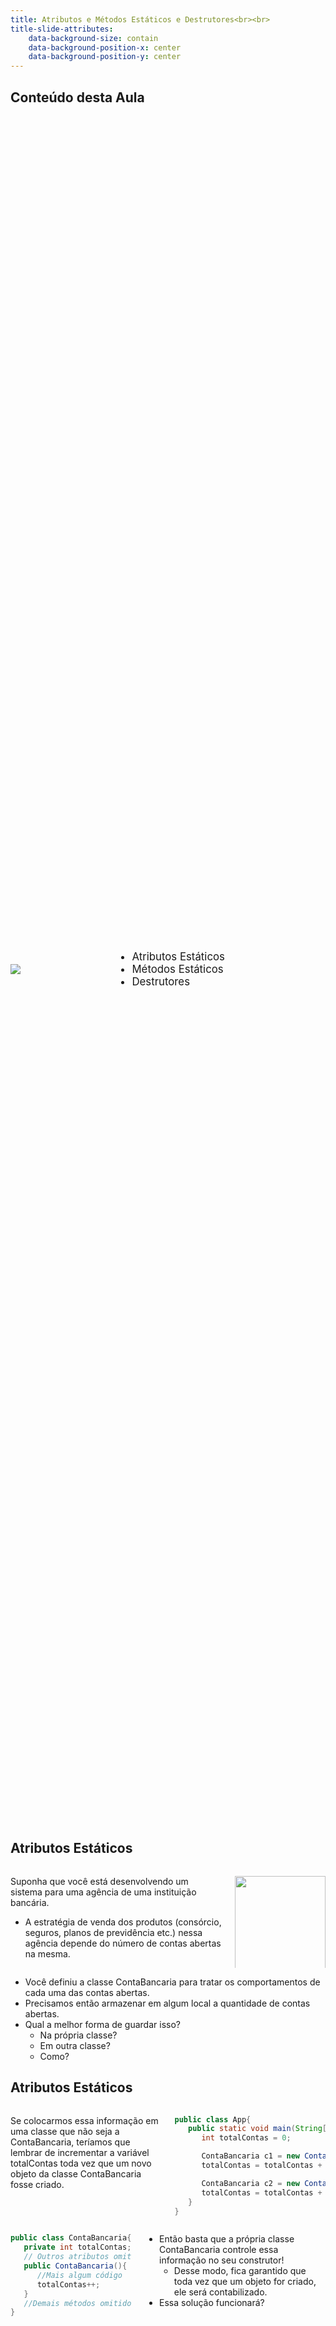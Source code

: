 ```yaml
---
title: Atributos e Métodos Estáticos e Destrutores<br><br>
title-slide-attributes:
    data-background-size: contain
    data-background-position-x: center
    data-background-position-y: center
---
```


## Conteúdo desta Aula  

::::{.columns style='display: flex !important; height: 70%; align-items: center;'}

::: {.column width="30%"}
![](figuras/professor1-1.png){fig-alt="Professor1-1" fig-align="center"}
:::

::: {.column width="70%"}
::: {.nonincremental}
::: {style="font-size: 120%;"}
- Atributos Estáticos
- Métodos Estáticos
- Destrutores
:::
:::
:::

::::

## Atributos Estáticos

::::{.columns style='display: flex !important; align-items: top;' .fontsize90}

::: {.column width="70%"}
Suponha que você está desenvolvendo um sistema para uma agência de uma instituição bancária.

- A estratégia de venda dos produtos (consórcio, seguros, planos de previdência etc.) nessa agência depende do número de contas abertas na mesma.
:::

::: {.column width="30%"}
![](figuras/sistema_banco.png){fig-alt="Sistema_banco" fig-align="center" width=100%}
:::

::::

:::{.fontsize90}
- Você definiu a classe ContaBancaria para tratar os comportamentos de cada uma das contas abertas.
- Precisamos então armazenar em algum local a quantidade de contas abertas.
- Qual a melhor forma de guardar isso?
   - Na própria classe? 
   - Em outra classe? 
   - Como?
:::


## Atributos Estáticos

::::{.columns style='display: flex !important; align-items: top;' .fontsize80}

::: {.column width="50%"}
Se colocarmos essa informação em uma classe que não seja a ContaBancaria, teríamos que lembrar de incrementar a variável totalContas toda vez que um novo objeto da classe ContaBancaria fosse criado.
:::

::: {.column width="50%"}
```.java
public class App{
   public static void main(String[] args){
      int totalContas = 0;

      ContaBancaria c1 = new ContaBancaria(1234,"Luiz");
      totalContas = totalContas + 1;

      ContaBancaria c2 = new ContaBancaria(5678,"Marco");
      totalContas = totalContas + 1;
   }
}
```
:::
::::

::::{.columns style='display: flex !important; height: 70%; align-items: top;' .fragment}

::: {.column width="40%"}
```.java
public class ContaBancaria{
   private int totalContas;
   // Outros atributos omitidos
   public ContaBancaria(){
      //Mais algum código
      totalContas++;
   }
   //Demais métodos omitidos
}
```
:::

::: {.column width="60%" .fontsize80  }
- Então basta que a própria classe ContaBancaria controle essa informação no seu construtor!
   - Desse modo, fica garantido que toda vez que um objeto for criado, ele será contabilizado.
- Essa solução funcionará?
:::

::::


   
    

## Atributos Estáticos
::::{.columns style='display: flex !important; align-items: center;'}

::: {.column width="50%" .fontsize80 .nonincremental}
O que acontece se criarmos dois objetos da classe ContaBancaria apresentada anteriormente?

- Qual seria o valor do atributo totalContas?
:::

::: {.column width="50%"}
```.java
ContaBancaria conta1 = new ContaBancaria();
ContaBancaria conta2 = new ContaBancaria();
```
:::
::::

::::{.columns style='display: flex !important; align-items: top;' .fragment}

::: {.column width="50%" }
![](figuras/modelo_memoria.png){fig-alt="Modelo_memoria" fig-align="center" width=100%}
:::

::: {.column width="50%" .fontsize80}
- Como sabemos, cada objeto tem seus valores para seus atributos, ou seja, o atributo é de cada objeto!
- Isso ocorre porque, na memória, cada objeto tem seu espaço para guardar os valores de seus atributos.
- Portanto, a cada novo objeto da classe ContaBancaria, um novo espaço de memória é reservado para armazenar o valor de totalContas.
:::
::::  


## Atributos Estáticos
::::{.columns style='display: flex !important; align-items: top;'}

::: {.column width="70%" .fontsize90}
E se conseguíssemos reservar um espaço de memória que fosse compartilhado por todos os objetos de uma mesma classe?
:::

::: {.column width="30%"}
![](figuras/pensando2.png){fig-alt="Pessoa_duvida" fig-align="center" width=70%}
:::
::::

:::{.fragment .fontsize90}
[Podemos fazer isso usando um atributo estático!]{style="color: darkblue;"}
 
- Um atributo estático pertence à classe e não aos objetos.
- Quando um atributo é declarado com estático, um espaço de memória (heap) é reservado para ele uma única vez e pode ser acessado por todos os objetos daquela classe.
- Desse modo, se um objeto alterar o valor de um atributo estático, todos os demais poderão acessar esse novo valor.
:::

## Atributos Estáticos
::::{.columns style='display: flex !important; align-items: top;'}

::: {.column width="50%"}
```.java
public class ContaBancaria{
   private static int totalContas;
   // Outros atributos omitidos
   public ContaBancaria(){
      //Mais algum código
      totalContas++;
   }
   //Demais métodos omitidos
}
```
:::

::: {.column width="45%" .fontsize80}
Veja a inclusão do [atributo estático]{.alert} na **linha 2** do código!

- A declaração de um atributo estático é realizada utilizando-se o modificador `static`.
:::
::::

::::{.columns style='display: flex !important; align-items: top;' .fragment}

::: {.column width="55%"}
```.java
public class App{
   public static void main(String[] args){
      ContaBancaria conta1 = new ContaBancaria();
      ContaBancaria conta2 = new ContaBancaria();
   }
}
```
:::{.fontsize80 }
Veja que agora temos apenas uma cópia do atributo totalContas na memória e, portanto, o incremento dentro do construtor afeta essa cópia.
:::
:::

::: {.column width="40%"}
::: {.r-stack}
![](figuras/modelo_atributo_estatico1.png){fig-alt="Modelo_memoria1" fig-align="center"  .fragment .fade-in-then-out}

![](figuras/modelo_atributo_estatico2.png){fig-alt="Modelo_memoria2" fig-align="center" .fragment .fade-in-then-out}

![](figuras/modelo_atributo_estatico3.png){fig-alt="Modelo_memoria3" fig-align="center"  .fragment .fade-in-then-out}
:::
:::
::::



## Atributos Estáticos
::::{.columns style='display: flex !important; align-items: center;'}
::: {.column width="70%" .fontsize80}
Os atributos estáticos são denominados variáveis de classe, o que os diferencia das variáveis de instância (que correspondem às implementações dos atributos dos objetos).
:::

::: {.column width="30%"}
![](figuras/professor2_metade.png){fig-alt="Professor_metade" fig-align="center" width=30%}
:::
::::

:::{.fontsize80 .fragment}
Um exemplo de atributo estático que já usamos é out, um atributo estático público da classe System. 

![](figuras/system_out.png){fig-alt="System_out" fig-align="center" width=40%}
:::
 
:::{.fontsize80 .fragment}
Todos os atributos estáticos públicos (public static) de uma classe podem ser acessados por meio de uma referência a qualquer objeto da classe ou qualificando o nome do atributo com o nome da classe e um ponto (.), ou seja, Classe.atributo.
:::

## Constantes e Atributos Estáticos
Em linguagens de programação OO não existe o conceito de variável global (acessível de qualquer parte do código).
Então como definir, por exemplo, constantes ``globais'' nessas linguagens?<2->
 
 
   3Em Java, já existem algumas constantes definidas em uma classe contida em um de seus pacotes. Por exemplo, a constante PI é um atributo da classe Math definida no pacote java.lang.
   4Como acessar o valor de pi? Se ele é um atributo de uma classe, basta criar um objeto dessa classe para acessá-lo, correto?
   5Hummm...mas não seria um desperdício de recursos e desempenho ter que criar um objeto da classe Math só para consultar seus valores?
   6De fato, não precisamos criar um objeto para isso uma vez que PI é um atributo estático, público e constante.
  
    Assim como aprendemos, podemos acessar o valor de pi usando: Math.PI

## Constantes em Java
Mas e se eu quiser criar uma constante em um programa Java?

  2Para declarar uma constante em Java você deve usar o modificador final.
  private final int INCREMENTO; 
  3Atributos constantes podem ser inicializados quando são declarados OU nos construtores.
  4Qual a diferença entre essas duas opções de inicialização?
 
   5Inicializar constantes em construtores permite que cada objeto da classe tenha um valor diferente para a constante.
   6Aliás, se a inicialização for na declaração, recomenda-se declará-lo como um atributo estático, evitando-se criar uma cópia separada do atributo para cada objeto da classe.

## Objetos Constantes
 Usar atributos constantes de tipos primitivos (int, float etc.) é tranquilo.\\
     Mas usar atributos constantes do tipo objeto exige cautela, pois objetos constantes não são imutáveis!
  
 

Considere a declaração do seguinte atributo constante:<2->
 private final ContaBancaria minhaConta = new ContaBancaria(); 

  2Qual o significado dessa declaração?
 
   3Significa apenas que não posso atribuir um novo objeto à variável minhaConta (seu endereço é constante).
   4No entanto, nada impede que eu chame os métodos desse objeto e, desse modo, altere seu estado.

## Métodos Estáticos
Em Java, temos um método para calcular o logaritmo natural de um número. Veja como ele é chamado:
 double valor = Math.log(num);

  2Repare que o método log está sendo chamado sem que nenhum objeto da classe Math tenha sido instanciado.
  3Ele está sendo chamado utilizando-se a sintaxe: Classe.método. 
  Com o que isso parece?
  4Portanto, assim como os atributos, os métodos de uma classe também podem ser estáticos.
 
   Nesse caso, eles são chamados de métodos de classe

## Métodos Estáticos
Qual a utilidade de métodos estáticos?

  2Eles são interessantes para realizar operações que não dependem do estado dos objetos.
  3Por isso, eles podem ser executados sem a necessidade de se instanciar um objeto da classe.

## Métodos Estáticos
Exemplo de Método Estático
 
   Suponha que temos uma classe ContaBancaria.
   2Essa classe possui um método que converte de R\$ para US\$.\\%(recebe um valor por parâmetro e devolve o valor convertido).
   
  public static double converte(double valorReal, double taxa); 
   3Você concorda que eu poderia desejar utilizar esse método mesmo sem ter uma conta bancária?
  
    4Às vezes precisamos apenas realizar essa conversão e não de uma conta bancária propriamente dita.
  
  5O que aconteceria se esse método não fosse estático?
 
   6O usuário seria obrigado a criar um objeto ContaBancaria só para fazer essa conversão.
   7Mas não faz sentido criar uma ``falsa'' conta bancária apenas para poder chamar um método como esse.\footnote<7\scriptsize{Em uma boa modelagem esse método provavelmente ficaria em uma classe utilitária (e não em ContaBancaria). No entanto, aqui vale como um exemplo didático.

## Restrições para Métodos Estáticos
Como o método é estático, ou seja, é um método de classe, ele pode ser chamado sem existir nenhum objeto daquela classe.
  3Portanto, se ele for chamado diretamente -- ContaBancaria.saldoDisponivel( ), qual seria o valor do atributo saldo? 
  4Ou se existissem vários objetos conta bancária, o saldo a \\ser usado seria de qual conta?

## Restrições para Métodos Estáticos
A questão é que um método não estático pode acessar um atributo também não estático.
  4Desse modo, se um método estático pudesse chamar um não estático, poderíamos acessar (indiretamente) atributos não estáticos (o que sabemos não ser possível

## Restrições para Métodos Estáticos
Exceto se o acesso tiver sendo feito por uma instância da classe criada previamente

## O Método `main`
Agora que já sabemos o que é um método estático, vamos recordar uma declaração que já utilizamos diversas vezes.


public static void main(String[ ] args) 

Por que o método main precisa ser estático?<2->
 
   3Para responder essa pergunta vamos lembrar como executamos programas usando a JVM:\\
  java MinhaClasse
   4A partir desse comando, o que a JVM faz é realizar a seguinte chamada:\\
  MinhaClasse.main($\ldots$)\footnote{4Ao executar um programa você pode passar dados para execução do mesmo.
   5Perceba que essa chamada só é possível porque o método main é estático!

## Garbage Collector
Em um programa Java, o que acontece na memória com uma variável local (tipo primitivo) quando um método termina?
 
   2A variável é sempre desalocada quando o método termina.
   3Como no caso de tipos primitivos a variável armazena seu próprio valor, desalocar uma variável, significa desalocar o seu próprio valor.
 

Mas o  que acontece se essa variável local estiver referenciando um objeto?<4->
 
   5No caso de variáveis que referenciam objetos, desalocar a variável significa que o local que armazena o endereço do objeto foi desalocado.
  
    6Mas e a memória alocada para o objeto (heap) em si, o que acontece?

## Garbage Collector
Sempre que um objeto já não é mais acessível, ou seja, quando perdemos a referência para esse objeto: <2->
 
   2Ele fica disponível para o coletor de lixo (garbage collector).
   3Mas atenção, o Garbage Collector age apenas sobre objetos, nunca sobre variáveis.
   4Portanto, você não precisa se preocupar em desalocar a memória utilizada por um objeto, pois Java cuida disso para você.

## Garbage Collector
Vamos analisar a situação a seguir:

## Vazamento de Memória
O vazamento de memória ocorre quando deixamos em nosso programa objetos que não estão mais sendo usados alocados na memória, fazendo com que o coletor de lixo não consiga reconhecê-los como objetos elegíveis para desalocação.
 

   Como resultado, estes objetos nunca são desalocados, permanecem na memória indefinidamente, reduzindo assim a quantidade total de memória disponível. Num sistema que precise funcionar continuamente (nunca é desligado), isso levará a um travamento do sistema ou do computador.

## Vazamento de Memória
Uma vez que o Java possui o Garbage Collector, precisamos nos preocupar com vazamento de memória?
 
   2O Gabage Collector ajuda a evitar vazamento de memória, uma vez que ele desaloca memória ocupada por objetos que não estão mais sendo referenciados.
   3No entanto, ele não elimina inteiramente os vazamentos de memória! Por que?
  
    4Ele não efetuará coleta de lixo de um objeto até que não haja nenhuma referência a ele.
    5Portanto, se você mantiver erroneamente referências a objetos indesejáveis, vazamentos de memória podem ocorrer

## Destrutores
Java não possui destrutor!
 
   Com o garbage collector, vazamentos de memória que são comuns em outras linguagens (tais como em C e C++, já que a memória não é automaticamente desalocada), são menos prováveis em Java.
 
   No entanto, além de vazamento de memória, vazamentos de outros recursos podem ocorrer.

## Destrutores
Vazamento de outros recursos


   Por exemplo, um aplicativo pode abrir um arquivo no disco para modificar seu conteúdo.
   2Se o aplicativo não fechar o arquivo depois que ele não é mais necessário, pode acontecer de ele não estar disponível para uso em outros programas.


Portanto, é importante que:<3->
  
  
    3Liberemos um recurso, como um arquivo ou uma conexão com um banco de dados, depois que eles não forem mais necessários.
   4Para isso, podemos utilizar uma cláusula chamada finally\footnote[1]{4Há também, no Java 7, um recurso conhecido como try-with-resources que permite utilizar a semântica do finally de maneira mais simples. indicando o que deve ser feito para liberar um recurso.
   5Desse modo, teremos a certeza de que aquele recurso (arquivo ou conexão) será liberado, ainda que algo tenha falhado no decorrer do código.